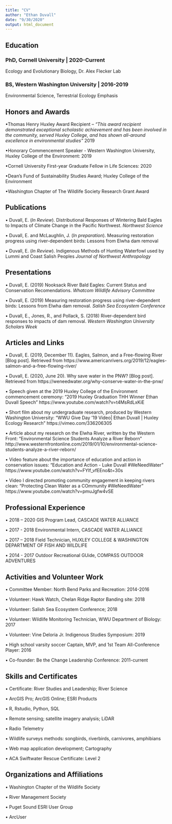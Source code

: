 ```yaml
---
title: "CV"
author: "Ethan Duvall"
date: "9/30/2020"
output: html_document
---
```


## **Education**

### PhD, Cornell University | 2020-Current
Ecology and Evolutionary Biology, Dr. Alex Flecker Lab

### BS, Western Washington University | 2016-2019
Environmental Science, Terrestrial Ecology Emphasis 


## **Honors and Awards**

•Thomas Henry Huxley Award Recipient – *"This award recipient demonstrated exceptional scholastic achievement and has been involved in the community, served Huxley College, and has shown all-around excellence in environmental studies”* 2019

•Honorary Commencement Speaker - Western Washington University, Huxley College of the Environment: 2019

•Cornell University First-year Graduate Fellow in Life Sciences: 2020

•Dean’s Fund of Sustainability Studies Award; Huxley College of the Environment

•Washington Chapter of The Wildlife Society Research Grant Award


## **Publications** 

•	Duvall, E. (*In Review*). Distributional Responses of Wintering Bald Eagles to Impacts of Climate Change in the Pacific Northwest. *Northwest Science*

•	Duvall, E. and McLaughlin, J. (*In preparation*). Measuring restoration progress using river-dependent 
birds: Lessons from Elwha dam removal

•	Duvall, E. (*In Review*). Indigenous Methods of Hunting Waterfowl used by Lummi and Coast Salish Peoples *Journal of Northwest Anthropology*


## **Presentations**

•	Duvall, E. (2019) Nooksack River Bald Eagles: Current Status and Conservation Recomendations. *Whatcom Wildlife Advisory Committee*

•	Duvall, E. (2019) Measuring restoration progress using river-dependent birds: Lessons from Elwha dam removal. *Salish Sea Ecosystem Conference*

•	Duvall, E., Jones, R., and Pollack, S. (2018) River-dependent bird responses to impacts of dam removal. *Western Washington University Scholars Week*


## **Articles and Links**

•	Duvall, E. (2019, December 11). Eagles, Salmon, and a Free-flowing River [Blog post]. Retrieved from 
https://www.americanrivers.org/2019/12/eagles-salmon-and-a-free-flowing-river/

•	Duvall, E. (2020, June 20). Why save water in the PNW? [Blog post]. Retrieved from https://weneedwater.org/why-conserve-water-in-the-pnw/

•	Speech given at the 2019 Huxley College of the Environment commencement ceremony:
“2019 Huxley Graduation THH Winner Ethan Duvall Speech”
https://www.youtube.com/watch?v=t4MsRdLxKiE

•	Short film about my undergraduate research, produced by Western Washington University:
“WWU Give Day ’19 Video| Ethan Duvall | Huxley Ecology Research”
	https://vimeo.com/336206305

•	Article about my research on the Elwha River, written by the Western Front:
“Environmental Science Students Analyze a River Reborn”
http://www.westernfrontonline.com/2019/01/10/environmental-science-students-analyze-a-river-reborn/

•	Video feature about the importance of education and action in conservation issues:
"Education and Action - Luke Duvall #WeNeedWater"
https://www.youtube.com/watch?v=FYlf_vfEEno&t=30s

•	Video I directed promoting community engagement in keeping rivers clean:
"Protecting Clean Water as a COmmunity #WeNeedWater"
https://www.youtube.com/watch?v=pmuJgfw4vSE


## **Professional Experience**

•	2018 – 2020
GIS Program Lead, CASCADE WATER ALLIANCE

•	2017 - 2018 
Environmental Intern, CASCADE WATER ALLIANCE

•	2017 – 2018 
Field Technician, HUXLEY COLLEGE & WASHINGTON DEPARTMENT OF FISH AND WILDLIFE

•	2014 - 2017 
Outdoor Recreational GUide, COMPASS OUTDOOR ADVENTURES


## **Activities and Volunteer Work**

• Committee Member: North Bend Parks and Recreation: 2014-2016

•	Volunteer: Hawk Watch, Chelan Ridge Raptor Banding site: 2018

•	Volunteer: Salish Sea Ecosystem Conference; 2018

•	Volunteer: Wildlife Monitoring Technician, WWU Department of Biology: 2017

•	Volunteer: Vine Deloria Jr. Indigenous Studies Symposium: 2019

•	High school varsity soccer Captain, MVP, and 1st Team All-Conference Player: 2016 

• Co-founder: Be the Change Leadership Conference: 2011-current


## **Skills and Certificates**

•	Certificate: River Studies and Leadership; River Science

•	ArcGIS Pro; ArcGIS Online; ESRI Products

•	R, Rstudio, Python, SQL

•	Remote sensing; satellite imagery analysis; LiDAR

•	Radio Telemetry

•	Wildlife surveys methods: songbirds, riverbirds, carnivores, amphibians 

•	Web map application development; Cartography

•	ACA Swiftwater Rescue Certificate: Level 2 


## **Organizations and Affiliations**

•	Washington Chapter of the Wildlife Society

•	River Management Society

•	Puget Sound ESRI User Group

•	ArcUser



